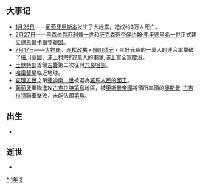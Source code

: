 {{yearTOC|1531|明'''[[嘉靖|嘉靖]]十年'''；越南'''[[大正_(莫朝)|大正]]二年'''；日本'''[[享祿|享祿]]四年'''}}
== 大事记 ==
*[[1月26日|1月26日]]——[[葡萄牙|葡萄牙]][[里斯本|里斯本]]发生了大地震，造成约3万人死亡。
*[[2月27日|2月27日]]——[[菲利普一世_(黑森伯爵)|黑森伯爵菲利普一世]]和[[约翰·弗里德里希_(萨克森)|萨克森选帝侯约翰·弗里德里希一世]]正式建立[[施馬爾卡爾登聯盟|施馬爾卡爾登聯盟]]。
*[[7月17日|7月17日]]——[[大物崩|大物崩]]，[[赤松政祐|赤松政祐]]・[[細川晴元|細川晴元]]・三好元長的一萬人的連合軍擊破了[[細川高國|細川高國]]、[[浦上村宗|浦上村宗]]的2萬人的軍隊,[[浦上村宗|浦上]]軍全軍覆沒。
*[[土默特部|土默特部]]首領[[吉囊|吉囊]]第二次征討[[兀良哈三衛|兀良哈部]]。
*[[哈雷彗星|哈雷彗星]]临近地球。
*[[查理五世_(神聖羅馬帝國)|查理五世]]之弟[[斐迪南一世_(神聖羅馬帝國)|斐迪南一世]]被選為[[羅馬人民的國王|羅馬人民的國王]]。
*[[葡萄牙帝國|葡萄牙]]軍隊進攻[[古吉拉特蘇丹國|古吉拉特]][[第烏|第烏]]地區，被[[奧斯曼帝國|奧斯曼帝國]]將領{{link-en|穆斯塔法·巴伊拉姆|Mustafa Bayram}}所率領的[[奧斯曼|奧斯曼]]-[[古吉拉特蘇丹國|古吉拉特]]聯軍擊敗，未能佔領[[第烏|第烏]]。

== 出生 ==
*

== 逝世 ==
{{Wikisource year mention}}
*

[[Category:1531年|*]]
[[Category:1530年代|1年]]
[[Category:16世纪各年|3]]